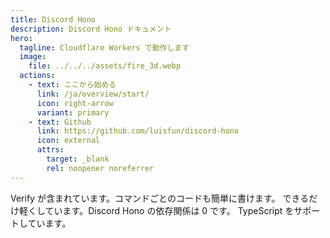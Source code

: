 ```yaml
---
title: Discord Hono
description: Discord Hono ドキュメント
hero:
  tagline: Cloudflare Workers で動作します
  image:
    file: ../../../assets/fire_3d.webp
  actions:
    - text: ここから始める
      link: /ja/overview/start/
      icon: right-arrow
      variant: primary
    - text: Github
      link: https://github.com/luisfun/discord-hono
      icon: external
      attrs:
        target: _blank
        rel: noopener noreferrer
---
```



<CardGrid>
  <Card title="簡単に作れる" icon="pencil">
    Verify が含まれています。コマンドごとのコードも簡単に書けます。
  </Card>
  <Card title="軽量" icon="star">
    できるだけ軽くしています。Discord Hono の依存関係は 0 です。
  </Card>
  <Card title="TypeScript" icon="approve-check">
    TypeScript をサポートしています。
  </Card>
</CardGrid>
